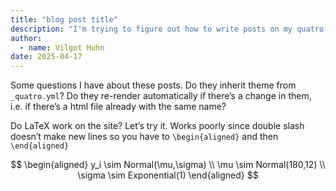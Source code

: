 ```yaml
---
title: "blog post title"
description: "I'm trying to figure out how to write posts on my quatro website"
author: 
  - name: Vilgot Huhn
date: 2025-04-17
---
```


Some questions I have about these posts. Do they inherit theme from `_quatro.yml`? Do they re-render automatically if there's a change in them, i.e. if there's a html file already with the same name?

Do LaTeX work on the site? Let's try it. Works poorly since double slash doesn't make new lines so you have to `\begin{aligned}` and then `\end{aligned}`

$$
\begin{aligned}
y_i \sim Normal(\mu,\sigma) \\
\mu \sim Normal(180,12) \\
\sigma \sim Exponential(1)
\end{aligned}
$$
